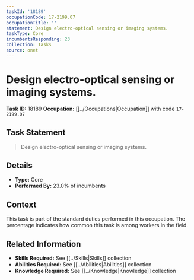 ```yaml
---
taskId: '18189'
occupationCode: 17-2199.07
occupationTitle: ''
statement: Design electro-optical sensing or imaging systems.
taskType: Core
incumbentsResponding: 23
collection: Tasks
source: onet
---
```

# Design electro-optical sensing or imaging systems.

**Task ID:** 18189
**Occupation:** [[../Occupations|Occupation]] with code `17-2199.07`

## Task Statement

> Design electro-optical sensing or imaging systems.

## Details

- **Type:** Core
- **Performed By:** 23.0% of incumbents

## Context

This task is part of the standard duties performed in this occupation. The percentage indicates how common this task is among workers in the field.

## Related Information

- **Skills Required:** See [[../Skills|Skills]] collection
- **Abilities Required:** See [[../Abilities|Abilities]] collection
- **Knowledge Required:** See [[../Knowledge|Knowledge]] collection
